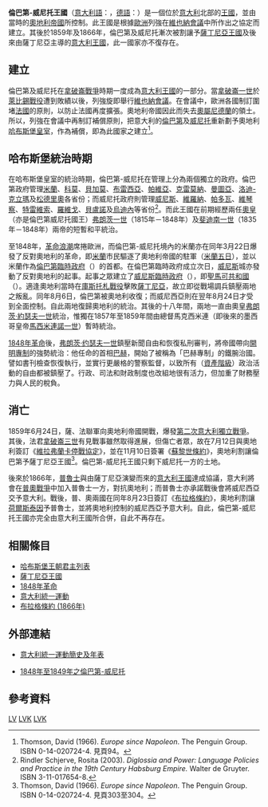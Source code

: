 {{Infobox Former Country
|native_name = Regno Lombardo-Veneto<br /><small>（[[意大利語|意大利語]]）</small><br />Règn Lombard-Vènet<br /><small>（[[西倫巴第語|西倫巴第語]]）</small><br />Regno Lonbardo-Veneto<br /><small>（[[威尼斯語|威尼斯語]]）</small><br />Lombardo-Venezianisches Königreich<br /><small>（[[德語|德語]]）</small>
|conventional_long_name = 倫巴第-威尼托王國
|common_name = 倫巴第-威尼托
|continent = [[歐洲|歐洲]]
|region    = 意大利
|country   = 意大利
|era       = 
|status_text = 
|status    = [[奧地利帝國|奧地利帝國]]之[[附屬國|附屬國]]
|government_type  = [[君主制|君主制]]
|year_start  = 1815年
|year_end    = 1866年
|event_start  = [[維也納會議|維也納會議]]
|start_date   = 1815年6月9日
|event_end   = [[意大利統一|意大利統一]]
|end_date    = 1866年10月12日
|event1      = [[1848年革命|1848年革命]]
|date_event1 = 1848年3月22日
|event2      = [[蘇黎世條約|蘇黎世條約]]
|date_event2 = 1859年11月10日
|p1          = 義大利王國 (拿破崙時代)
|flag_p1     = Flag of the Napoleonic Kingdom of Italy.png
|s1          = 意大利王國 (1861年–1946年)
|flag_s1     = Flag of Italy (1861-1946).svg
|image_flag  = Flag of the Kingdom of Lombardy–Venetia.svg
|image_coat = Coat of arms of the Kingdom of Lombardy–Venetia.svg
|image_map = Lombardo Veneto.svg
|image_map_caption = 倫巴第-威尼托1852年的版圖，與今日國界非常相似
|image_map2 = Kingdom of Lombardy-Venetia 1815.svg
|image_map_caption2 = 倫巴第-威尼托1852年的版圖，與今日國界非常相似
|capital          = [[米蘭|米蘭]]、[[威尼斯|威尼斯]]<br /><small>（1815年-1859年）</small><br />[[威尼斯|威尼斯]]<ref name=AWA>{{cite book|title=The United service magazine: Vol.75 |first=Arthur William Alsager |last=Pollock |year=1854 |place=倫敦}}</ref><ref name=ERF>{{cite book|title=Handbuch für Reisende in Italien: Vol.1 |first=Ernst |last=Förster |year=1866 |place=慕尼黑}}</ref><ref name=RSF>{{cite book|title=The book of the world: Vol.2 |first=Richard S. |last=Fisher |year=1852 |place=紐約}}</ref><br /><small>（1859年–1866年）</small>
|religion         = [[羅馬天主教|羅馬天主教]]
|currency         = [[倫巴第-威尼托斯庫多|倫巴第-威尼托斯庫多]]<br />（1816年－1857年）<br /> [[倫巴第-威尼托弗羅林|倫巴第-威尼托弗羅林]]<br />（1857年－1866年）
|title_leader = [[國王|國王]]
|leader1      = [[弗朗茨二世_(神聖羅馬帝國)|弗朗茨一世]]
|year_leader1 = 1815年－1835年
|leader2      = [[斐迪南一世_(奥地利皇帝)|斐迪南一世]]
|year_leader2 = 1835年－1848年
|leader3      = [[弗朗茨·約瑟夫一世|弗朗茨·約瑟夫一世]]
|year_leader3 = 1848年－1866年
|title_deputy           = 總督
|deputy_1 = [[馬西米連諾一世_(墨西哥)|奧地利的馬克西米連]]
|year_deputy1 = 1857年－1859年
|stat_year1   = 1850年
|stat_area1   = 46991
|stat_pop1    = 5100000
|footnotes    = 
|today        = {{ITA}}
}}

'''倫巴第-威尼托王國'''（[[意大利語|意大利語]]：'''{{lang|it|Regno Lombardo-Veneto}}'''，[[德語|德語]]：'''{{lang|de|Lombardo-Venezianisches Königreich}}'''）是一個位於[[意大利|意大利]]北部的[[王國|王國]]，並由當時的[[奧地利帝國|奧地利帝國]]所控制。此王國是根據[[歐洲|歐洲]]列強在[[維也納會議|維也納會議]]中所作出之協定而建立。其後於1859年及1866年，倫巴第及威尼托漸次被割讓予[[薩丁尼亞王國|薩丁尼亞王國]]及後來由薩丁尼亞主導的[[意大利王國|意大利王國]]，此一國家亦不復存在。

== 建立 ==
倫巴第及威尼托在[[拿破崙戰爭|拿破崙戰爭]]時期一度成為[[義大利王國_(拿破崙時代)|意大利王國]]的一部分。當[[拿破崙一世|拿破崙一世]]於[[萊比錫戰役|萊比錫戰役]]遭到敗績以後，列強旋即舉行[[維也納會議|維也納會議]]。在會議中，歐洲各國制訂圍堵[[法蘭西王國|法國]]的原則，以防止法國再度擴張。奧地利帝國因此而失去[[南尼德蘭|奧屬尼德蘭]]的領土。所以，列強在會議中再制訂補償原則，把意大利的[[倫巴第|倫巴第]]及[[威尼托|威尼托]]重新劃予奧地利[[哈布斯堡皇室|哈布斯堡皇室]]，作為補償，即為此國家之建立<ref>Thomson, David (1966). ''Europe since Napoleon''. The Penguin Group. ISBN 0-14-020724-4. 見頁94。</ref>。

== 哈布斯堡統治時期 ==
在哈布斯堡皇室的統治時期，倫巴第-威尼托在管理上分為兩個獨立的政府。倫巴第政府管理[[米蘭省|米蘭]]、[[科莫省|科莫]]、[[貝加莫省|貝加莫]]、[[布雷西亞省|布雷西亞]]、[[帕維亞省|帕維亞]]、[[克雷莫納省|克雷莫納]]、[[曼圖亞省|曼圖亞]]、[[洛迪省|洛迪-克立瑪]]及[[松德里奧省|松德里奧]]各省份；而威尼托政府則管理[[威尼斯省|威尼斯]]、[[維羅納省|維羅納]]、[[帕多瓦省|帕多瓦]]、[[維琴察省|維琴察]]、[[特雷維索省|特雷維索]]、[[羅維戈省|羅維戈]]、[[貝盧諾省|貝盧諾]]及[[烏迪內省|烏迪內]]等省份<ref>Rindler Schjerve, Rosita (2003). ''Diglossia and Power: Language Policies and Practice in the 19th Century Habsburg Empire.'' Walter de Gruyter. ISBN 3-11-017654-8.</ref>。而此王國在前期經歷兩任[[奧皇|奧皇]]（亦是倫巴第威尼托國王）[[弗朗茨二世_(神聖羅馬帝國)|弗朗茨一世]]（1815年－1848年）及[[斐迪南一世_(奥地利皇帝)|斐迪南一世]]（1835年－1848年）兩帝的短暫和平統治。

至1848年，[[1848年革命|革命浪潮]]席捲歐洲，而倫巴第-威尼托境內的米蘭亦在同年3月22日爆發了反對奧地利的革命，即[[米蘭|米蘭]]市民驅逐了奧地利帝國的駐軍（[[米蘭五日|米蘭五日]]），並以米蘭作為[[倫巴第臨時政府|倫巴第臨時政府]]（{{lang|it|Governo Provvisorio della Lombardia}}）的首都。在倫巴第臨時政府成立次日，[[威尼斯|威尼斯]]城亦發動了反對奧地利的起事。起事之眾建立了[[威尼斯臨時政府|威尼斯臨時政府]]（{{lang|it|Governo Provvisorio di Venezia}}），即[[聖馬可共和國|聖馬可共和國]]（{{lang|it|Repubblica di San Marco}}）。適逢奧地利當時在[[庫斯托札戰役_(1848年)|庫斯托札戰役]]擊敗[[薩丁尼亞王國|薩丁尼亞]]，故立即從戰場調兵鎮壓兩地之叛亂。同年8月6日，倫巴第被奧地利收復；而威尼西亞則在翌年8月24日才受到全面控制。自此兩地復歸奧地利的統治。其後的十八年間，兩地一直由奧皇[[弗朗茨·約瑟夫一世|弗朗茨·約瑟夫一世]]統治，惟獨在1857年至1859年間由總督馬克西米連（即後來的墨西哥皇帝[[馬西米連諾一世_(墨西哥)|馬西米連諾一世]]）暫時統治。

[[1848年革命|1848年革命]]後，[[弗朗茨·约瑟夫一世|弗朗茨·约瑟夫一世]]鎮壓新聞自由和恢復私刑審判，將帝國帶向[[開明專制|開明專制]]的強勢統治：他任命的首相[[亚历山大·冯·巴赫男爵|巴赫]]，開始了被稱為「巴赫專制」的鐵腕治國。譬如書刊檢查恢復執行，並實行更嚴格的警察監督，以致所有（[[資產階級|資產階級]]）政治活動的自由都被鎮壓了。行政、司法和財政制度也改組地很有活力，但加重了財務壓力與人民的稅負。

== 消亡 ==
1859年6月24日，薩、法聯軍向奧地利帝國開戰，爆發[[第二次意大利獨立戰爭|第二次意大利獨立戰爭]]。其後，法君[[拿破崙三世|拿破崙三世]]有見戰事雖然取得進展，但傷亡者眾，故在7月12日與奧地利簽訂《[[維拉弗蘭卡停戰協定|維拉弗蘭卡停戰協定]]》，並在11月10日簽署《[[蘇黎世條約|蘇黎世條約]]》，奧地利割讓倫巴第予薩丁尼亞王國<ref> Thomson, David (1966). ''Europe since Napoleon''. The Penguin Group. ISBN 0-14-020724-4. 見頁303至304。</ref>。倫巴第-威尼托王國只剩下威尼托一方的土地。

後來於1866年，[[普魯士|普魯士]]與由薩丁尼亞演變而來的[[意大利王國|意大利王國]]達成協議，意大利將會在[[普奧戰爭|普奧戰爭]]中加入普魯士一方，對抗奧地利；而普魯士亦承諾戰後會將威尼西亞交予意大利。戰後，普、奧兩國在同年8月23日簽訂《[[布拉格條約_(1866年)|布拉格條約]]》，奧地利割讓[[荷爾斯泰因|荷爾斯泰因]]予普魯士，並將奧地利控制的威尼西亞予意大利。自此，倫巴第-威尼托王國亦完全由意大利王國所合併，自此不再存在。

== 相關條目 ==
* [[哈布斯堡王朝君主列表#哈布斯堡-洛林皇朝|哈布斯堡王朝君主列表]]
* [[薩丁尼亞王國|薩丁尼亞王國]]
* [[1848年革命|1848年革命]]
* [[意大利統一運動|意大利統一運動]]
* [[布拉格條約_(1866年)|布拉格條約 (1866年)]]

== 外部連結 ==
* {{en icon}}[http://www.arcaini.com/ITALY/ItalyHistory/ItalianUnification.htm 意大利統一運動簡史及年表]{{Wayback|url=http://www.arcaini.com/ITALY/ItalyHistory/ItalianUnification.htm |date=20171225230621 }}
* {{en icon}}[https://web.archive.org/web/20080928095802/http://www.ohiou.edu/~chastain/ip/lombardy.htm 1848年至1849年之倫巴第-威尼托]

== 參考資料 ==
{{reflist}}

{{奧地利帝國皇室土地}}
{{意大利复兴运动}}
{{Authority control}}

[[Category:意大利历史上的王国|LV]]
[[Category:奥地利帝国|LVK]]
[[Category:已不存在的意大利半岛国家|LVK]]